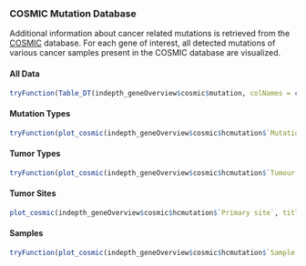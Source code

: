 <!-- 
save as 'cosmicChild.Rmd'
child of 'overviewChild.Rmd'
--> 





### COSMIC Mutation Database

Additional information about cancer related mutations is retrieved from the [COSMIC](https://cancer.sanger.ac.uk/cosmic) database.
For each gene of interest, all detected mutations of various cancer samples present in the COSMIC database are visualized.

#### All Data

```r
tryFunction(Table_DT(indepth_geneOverview$cosmic$mutation, colNames = c("Gene", "Sample name", "Primary site", "Mutation AA", "Mutation Description", "Mutation position", "Resistance Mutation"), bRownames = FALSE, class = "stripe hover", filename = paste("GeneOverview_", indepthOverviewGene ,"_COSMIC_Mutations", sep=""))   , place = 'co')
```

#### Mutation Types

```r
tryFunction(plot_cosmic(indepth_geneOverview$cosmic$hcmutation$`Mutation Description`, title = "Type of Mutation", subtitle = paste("in ", indepthOverviewGene ,sep=""), ylab ="Occurence in COSMIC database", xlab =" Type of Mutation", filename = paste("GeneOverview_", indepthOverviewGene ,"_COSMIC_TypeMutations", sep=""))   , place = 'co')
```

#### Tumor Types

```r
tryFunction(plot_cosmic(indepth_geneOverview$cosmic$hcmutation$`Tumour origin`, title = "Tumor Origin", subtitle = paste("for ", indepthOverviewGene ,sep=""), ylab ="Occurence in COSMIC database", xlab =" Type of Tumor", filename = paste("GeneOverview_", indepthOverviewGene ,"_COSMIC_TumorOrigin", sep=""))   , place = 'co')
```

#### Tumor Sites

```r
plot_cosmic(indepth_geneOverview$cosmic$hcmutation$`Primary site`, title = "Primary Site of Tissue", subtitle = paste("for ", indepthOverviewGene ,sep=""), ylab ="Occurence in COSMIC database", xlab = "Primary Site", filename = paste("GeneOverview_", indepthOverviewGene ,"_COSMIC_TumorPrimarySite", sep=""))
```

#### Samples

```r
tryFunction(plot_cosmic(indepth_geneOverview$cosmic$hcmutation$`Sample name`, title = "Samples", subtitle = paste("in which mutations for ", indepthOverviewGene , " occured",sep=""), ylab ="Number of mutations", xlab = "Primary Site", filename = paste("GeneOverview_", indepthOverviewGene ,"_COSMIC_Samples", sep=""))   , place = 'co')
```





